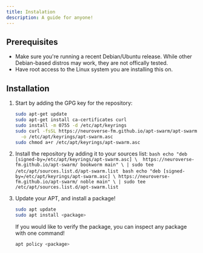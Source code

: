 ```yaml
---
title: Instalation
description: A guide for anyone!
---
```


## Prerequisites

- Make sure you're running a recent Debian/Ubuntu release. While other Debian-based distros may work, they are not offically tested.
- Have root access to the Linux system you are installing this on.

## Installation
<Steps>

 1. Start by adding the GPG key for the repository:
    ```bash
    sudo apt-get update
    sudo apt-get install ca-certificates curl
    sudo install -m 0755 -d /etc/apt/keyrings
    sudo curl -fsSL https://neuroverse-fm.github.io/apt-swarm/apt-swarm-public-key.asc \
      -o /etc/apt/keyrings/apt-swarm.asc
    sudo chmod a+r /etc/apt/keyrings/apt-swarm.asc
    ```

 2. Install the repository by adding it to your sources list:
    <Tabs>
        <TabItem label="Debian">
          ```bash
          echo "deb [signed-by=/etc/apt/keyrings/apt-swarm.asc] \ 
            https://neuroverse-fm.github.io/apt-swarm/ bookworm main" \
            | sudo tee /etc/apt/sources.list.d/apt-swarm.list
          ```
        </TabItem>
        <TabItem label="Ubuntu">
          ```bash
          echo "deb [signed-by=/etc/apt/keyrings/apt-swarm.asc] \
            https://neuroverse-fm.github.io/apt-swarm/ noble main" \
            | sudo tee /etc/apt/sources.list.d/apt-swarm.list
          ```
        </TabItem>
    </Tabs>
 
 3. Update your APT, and install a package!
    ```bash
    sudo apt update
    sudo apt install <package>
    ```
    If you would like to verify the package, you can inspect any package with one command!
    ```bash
    apt policy <package>
    ```
    

</Steps>
